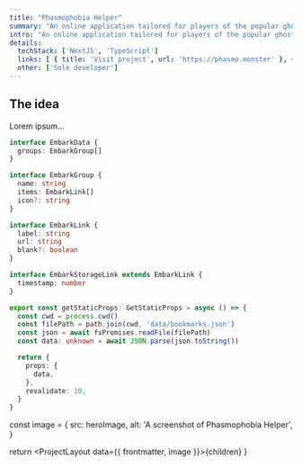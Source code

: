 ```yaml
---
title: "Phasmophobia Helper"
summary: "An online application tailored for players of the popular ghost hunting game, Phasmophobia."
intro: "An online application tailored for players of the popular ghost hunting game, Phasmophobia. Built using TypeScript, this tool aids players in identifying different ghost types, thereby improving strategic decision-making during gameplay."
details: 
  techStack: ['NextJS', 'TypeScript']
  links: [ { title: 'Visit project', url: 'https://phasmo.monster' }, { title: 'View code', url: 'https://github.com/graysonlee123/phasmophobia-helper' } ]
  other: ['Sole developer']
---
```



## The idea

Lorem ipsum...

```ts
interface EmbarkData {
  groups: EmbarkGroup[]
}

interface EmbarkGroup {
  name: string
  items: EmbarkLink[]
  icon?: string
}

interface EmbarkLink {
  label: string
  url: string
  blank?: boolean
}

interface EmbarkStorageLink extends EmbarkLink {
  timestamp: number
}
```

```ts
export const getStaticProps: GetStaticProps = async () => {
  const cwd = process.cwd()
  const filePath = path.join(cwd, 'data/bookmarks.json')
  const json = await fsPromises.readFile(filePath)
  const data: unknown = await JSON.parse(json.toString())

  return {
    props: {
      data,
    },
    revalidate: 10,
  }
}
```

  const image = {
    src: heroImage,
    alt: 'A screenshot of Phasmophobia Helper',
  }

  return <ProjectLayout data={{ frontmatter, image }}>{children}</ProjectLayout>
}
